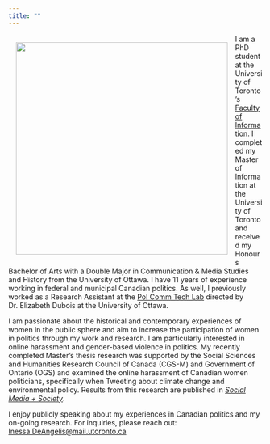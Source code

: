 ```yaml
---
title: ""
---
```

::: {.img-float}
![](images/parliament.jpg){style="float: left; margin: 15px; height: 30em"}
:::


I am a PhD student at the University of Toronto's [Faculty of Information](https://ischool.utoronto.ca/student-profile/inessa-de-angelis/). I completed my Master of Information at the University of Toronto and received my Honours Bachelor of Arts with a Double Major in Communication & Media Studies and History from the University of Ottawa. I have 11 years of experience working in federal and municipal Canadian politics. As well, I previously worked as a Research Assistant at the [Pol Comm Tech Lab](https://www.polcommtech.com/) directed by Dr. Elizabeth Dubois at the University of Ottawa.

I am passionate about the historical and contemporary experiences of women in the public sphere and aim to increase the participation of women in politics through my work and research. I am particularly interested in online harassment and gender-based violence in politics. My recently completed Master's thesis research was supported by the Social Sciences and Humanities Research Council of Canada (CGS-M) and Government of Ontario (OGS) and examined the online harassment of Canadian women politicians, specifically when Tweeting about climate change and environmental policy. Results from this research are published in *[Social Media + Society](https://doi.org/10.1177/20563051241304493)*.

<div style="text-align: left">

I enjoy publicly speaking about my experiences in Canadian politics and my on-going research. For inquiries, please reach out: [Inessa.DeAngelis\@mail.utoronto.ca](Inessa.DeAngelis@mail.utoronto.ca)
